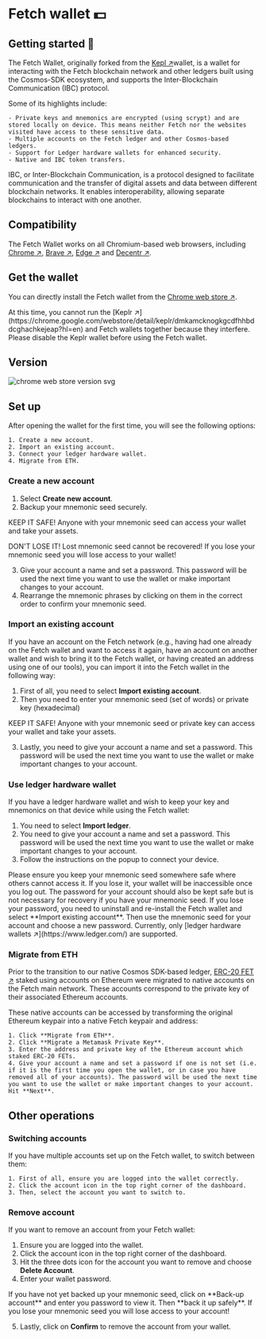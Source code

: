 
# Fetch wallet 💵

## Getting started 🎯

The Fetch Wallet, originally forked from the [Kepl ↗️](https://github.com/chainapsis/keplr-wallet)wallet, is a wallet for interacting with the Fetch blockchain network and other ledgers built using the Cosmos-SDK ecosystem, and supports the Inter-Blockchain Communication (IBC) protocol.

Some of its highlights include:

    - Private keys and mnemonics are encrypted (using scrypt) and are stored locally on device. This means neither Fetch nor the websites visited have access to these sensitive data.
    - Multiple accounts on the Fetch ledger and other Cosmos-based ledgers.
    - Support for Ledger hardware wallets for enhanced security.
    - Native and IBC token transfers.

<Callout type="info" emoji="ℹ️">
  IBC, or Inter-Blockchain Communication, is a protocol designed to facilitate communication and the transfer of digital assets and data between different blockchain networks. It enables interoperability, allowing separate blockchains to interact with one another.
</Callout>

## Compatibility

The Fetch Wallet works on all Chromium-based web browsers, including [Chrome ↗️](https://www.google.com/chrome/), [Brave ↗️](https://brave.com/), [Edge ↗️](https://www.microsoft.com/edge) and [Decentr ↗️](https://decentr.net/).

## Get the wallet

You can directly install the Fetch wallet from the [Chrome web store ↗️](https://chrome.google.com/webstore/detail/fetchai-network-wallet/ellkdbaphhldpeajbepobaecooaoafpg/related?hl=en-GB).

<Callout type="info" emoji="ℹ️">
  At this time, you cannot run the [Keplr ↗️](https://chrome.google.com/webstore/detail/keplr/dmkamcknogkgcdfhhbddcghachkejeap?hl=en) and Fetch wallets together because they interfere. Please disable the Keplr wallet before using the Fetch wallet.
</Callout>

## Version

![chrome web store version svg](https://img.shields.io/chrome-web-store/v/ellkdbaphhldpeajbepobaecooaoafpg)

## Set up

After opening the wallet for the first time, you will see the following options:

    1. Create a new account.
    2. Import an existing account.
    3. Connect your ledger hardware wallet.
    4. Migrate from ETH.

### Create a new account

1. Select **Create new account**.
2. Backup your mnemonic seed securely.

<Callout type="warning" emoji="⚠️">
  KEEP IT SAFE! Anyone with your mnemonic seed can access your wallet and take your assets.

  DON'T LOSE IT! Lost mnemonic seed cannot be recovered! If you lose your mnemonic seed you will lose access to your wallet!
</Callout>

3. Give your account a name and set a password. This password will be used the next time you want to use the wallet or make important changes to your account.
4. Rearrange the mnemonic phrases by clicking on them in the correct order to confirm your mnemonic seed.

### Import an existing account

If you have an account on the Fetch network (e.g., having had one already on the Fetch wallet and want to access it again, have an account on another wallet and wish to bring it to the Fetch wallet, or having created an address using one of our tools), you can import it into the Fetch wallet in the following way:

1. First of all, you need to select **Import existing account**.
2. Then you need to enter your mnemonic seed (set of words) or private key (hexadecimal)

<Callout type="warning" emoji="⚠️">
  KEEP IT SAFE! Anyone with your mnemonic seed or private key can access your wallet and take your assets.
</Callout>

3. Lastly, you need to give your account a name and set a password. This password will be used the next time you want to use the wallet or make important changes to your account.

### Use ledger hardware wallet

If you have a ledger hardware wallet and wish to keep your key and mnemonics on that device while using the Fetch wallet:

1. You need to select **Import ledger**.
2. You need to give your account a name and set a password. This password will be used the next time you want to use the wallet or make important changes to your account.
3. Follow the instructions on the popup to connect your device.

<Callout type="warning" emoji="⚠️">
  Please ensure you keep your mnemonic seed somewhere safe where others cannot access it. If you lose it, your wallet will be inaccessible once you log out. The password for your account should also be kept safe but is not necessary for recovery if you have your mnemonic seed.
</Callout>

<Callout type="info" emoji="ℹ️">
  If you lose your password, you need to uninstall and re-install the Fetch wallet and select **Import existing account**. Then use the mnemonic seed for your account and choose a new password.
</Callout>

<Callout emoji="💡">
  Currently, only [ledger hardware wallets ↗️](https://www.ledger.com/) are supported.
</Callout>

### Migrate from ETH

Prior to the transition to our native Cosmos SDK-based ledger, [ERC-20 FET ↗️](/concepts/fetch-network/native-and-erc20-fet-tokens) staked using accounts on Ethereum were migrated to native accounts on the Fetch main network. These accounts correspond to the private key of their associated Ethereum accounts.

These native accounts can be accessed by transforming the original Ethereum keypair into a native Fetch keypair and address:

    1. Click **Migrate from ETH**.
    2. Click **Migrate a Metamask Private Key**.
    3. Enter the address and private key of the Ethereum account which staked ERC-20 FETs.
    4. Give your account a name and set a password if one is not set (i.e. if it is the first time you open the wallet, or in case you have removed all of your accounts). The password will be used the next time you want to use the wallet or make important changes to your account. Hit **Next**.

## Other operations

### Switching accounts

If you have multiple accounts set up on the Fetch wallet, to switch between them:

    1. First of all, ensure you are logged into the wallet correctly.
    2. Click the account icon in the top right corner of the dashboard.
    3. Then, select the account you want to switch to.

### Remove account

If you want to remove an account from your Fetch wallet:

1. Ensure you are logged into the wallet.
2. Click the account icon in the top right corner of the dashboard.
3. Hit the three dots icon for the account you want to remove and choose **Delete Account**.
4. Enter your wallet password.

<Callout type="warning" emoji="⚠️">
  If you have not yet backed up your mnemonic seed, click on **Back-up account** and enter you password to view it.
  Then **back it up safely**. If you lose your mnemonic seed you will lose access to your account!
</Callout>

5. Lastly, click on **Confirm** to remove the account from your wallet.
